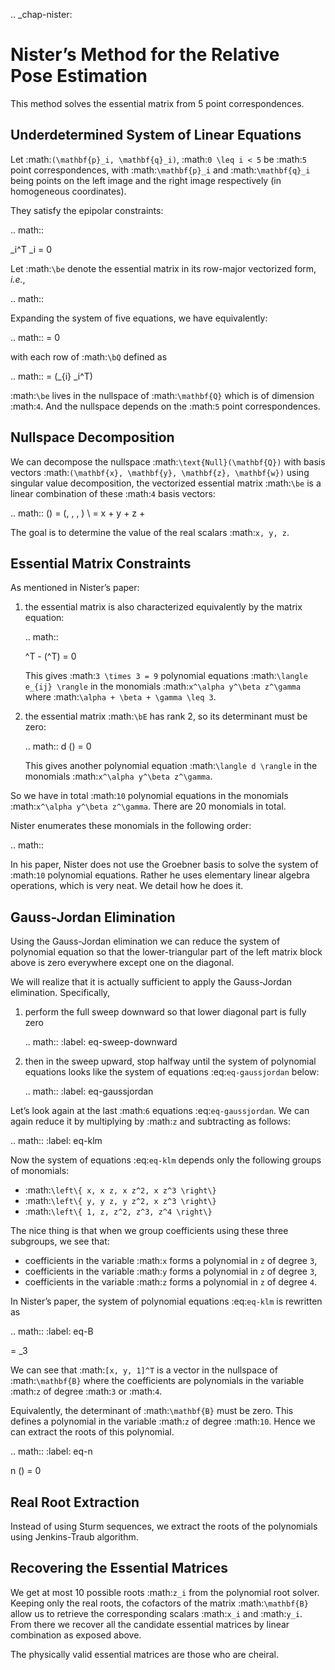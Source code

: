.. _chap-nister:


Nister's Method for the Relative Pose Estimation
================================================

This method solves the essential matrix from 5 point correspondences.

Underdetermined System of Linear Equations
------------------------------------------

Let :math:`(\mathbf{p}_i, \mathbf{q}_i)`, :math:`0 \leq i < 5` be :math:`5` point
correspondences, with :math:`\mathbf{p}_i` and :math:`\mathbf{q}_i` being points
on the left image and the right image respectively (in homogeneous coordinates).

They satisfy the epipolar constraints:

.. math::

   \bq_i^T \bE \bp_i = 0

Let :math:`\be` denote the essential matrix in its row-major vectorized
form, *i.e.*,

.. math::
   \begin{aligned}
   \be &= \text{vec}(\bE) \\

   \be &= \left[ \bE[0, :], \bE[1, :], \bE[2,:] \right]
   \; \text{(in numpy notation)}
   \end{aligned}


Expanding the system of five equations, we have equivalently:

.. math::
   \bQ \be = 0

with each row of :math:`\bQ` defined as

.. math::
   \bQ[i, :] =  \text{vec}(\mathbf{p}_{i} \mathbf{q}_i^T)

:math:`\be` lives in the nullspace of :math:`\mathbf{Q}` which is of
dimension :math:`4`. And the nullspace depends on the :math:`5` point
correspondences.

Nullspace Decomposition
-----------------------

We can decompose the nullspace :math:`\text{Null}(\mathbf{Q})` with basis vectors
:math:`(\mathbf{x}, \mathbf{y}, \mathbf{z}, \mathbf{w})` using singular value
decomposition, the vectorized essential matrix :math:`\be` is a linear
combination of these :math:`4` basis vectors:

.. math::
   \text{Null}(\bQ) = \text{span}(\x, \y, \z, \w) \\
   \be = x \x + y \y + z \z + \w

The goal is to determine the value of the real scalars :math:`x, y, z`.

Essential Matrix Constraints
----------------------------
As mentioned in Nister's paper:

1. the essential matrix is also characterized equivalently by the matrix
   equation:

   .. math::
      \begin{bmatrix}
      \langle e_{00} \rangle & \langle e_{01} \rangle & \langle e_{02} \rangle \\
      \langle e_{10} \rangle & \langle e_{11} \rangle & \langle e_{12} \rangle \\
      \langle e_{20} \rangle & \langle e_{21} \rangle & \langle e_{22} \rangle \\
      \end{bmatrix}
      \iff
      \bE \bE^T \bE - \frac{1}{2} \text{trace}(\bE\bE^T) \bE = 0

   This gives :math:`3 \times 3 = 9` polynomial equations :math:`\langle e_{ij}
   \rangle` in the monomials :math:`x^\alpha y^\beta z^\gamma` where
   :math:`\alpha + \beta + \gamma \leq 3`.

2. the essential matrix :math:`\bE` has rank 2, so its determinant must be
   zero:

   .. math::
      \langle d \rangle \iff \text{det}(\bE) = 0

   This gives another polynomial equation :math:`\langle d \rangle` in the
   monomials :math:`x^\alpha y^\beta z^\gamma`.

So we have in total :math:`10` polynomial equations in the monomials
:math:`x^\alpha y^\beta z^\gamma`. There are 20 monomials in total.

Nister enumerates these monomials in the following order:

.. math::

   \scriptsize

   \begin{array}{|c|cccccccccc|ccc|ccc|cccc|}
   \hline
     &
   x^3 & y^3 & x^2 y & x y^2 & x^2 z & x^2 & y^2 z & y^2 & xyz & xy &
   x & x z & x z^2 & y & y z & y z^2 & 1 & z & z^2 & z^3 \\

   \hline

   \langle e_{00} \rangle &
   . & . & . & . & . & . & . & . & . & . &
   . & . & . & . & . & . & . & . & . & . \\

   \langle e_{01} \rangle &
   . & . & . & . & . & . & . & . & . & . &
   . & . & . & . & . & . & . & . & . & . \\

   \langle e_{02} \rangle &
   . & . & . & . & . & . & . & . & . & . &
   . & . & . & . & . & . & . & . & . & . \\

   \langle e_{10} \rangle &
   . & . & . & . & . & . & . & . & . & . &
   . & . & . & . & . & . & . & . & . & . \\

   \langle e_{11} \rangle &
   . & . & . & . & . & . & . & . & . & . &
   . & . & . & . & . & . & . & . & . & . \\

   \langle e_{12} \rangle &
   . & . & . & . & . & . & . & . & . & . &
   . & . & . & . & . & . & . & . & . & . \\

   \langle e_{20} \rangle &
   . & . & . & . & . & . & . & . & . & . &
   . & . & . & . & . & . & . & . & . & . \\

   \langle e_{21} \rangle &
   . & . & . & . & . & . & . & . & . & . &
   . & . & . & . & . & . & . & . & . & . \\

   \langle e_{22} \rangle &
   . & . & . & . & . & . & . & . & . & . &
   . & . & . & . & . & . & . & . & . & . \\

   \hline

   \langle d \rangle &
   . & . & . & . & . & . & . & . & . & . &
   . & . & . & . & . & . & . & . & . & . \\

   \hline
   \end{array}

In his paper, Nister does not use the Groebner basis to solve the system of
:math:`10` polynomial equations. Rather he uses elementary linear algebra
operations, which is very neat. We detail how he does it.


Gauss-Jordan Elimination
------------------------

Using the Gauss-Jordan elimination we can reduce the system of polynomial
equation so that the lower-triangular part of the left matrix block above is
zero everywhere except one on the diagonal.

We will realize that it is actually sufficient to apply the Gauss-Jordan
elimination. Specifically,

1. perform the full sweep downward so that lower diagonal part
   is fully zero

   .. math::
      :label: eq-sweep-downward

      \scriptsize
      \begin{array}{|c|cccccccccc|ccc|ccc|cccc|}
      \hline

      &
      x^3 & y^3 & x^2 y & x y^2 & x^2 z & x^2 & y^2 z & y^2 & xyz & xy &
      x & x z & x z^2 & y & y z & y z^2 & 1 & z & z^2 & z^3 \\

      \hline

      \langle e_{00} \rangle &
      1 & . & . & . & . & . & . & . & . & . &
      . & . & . & . & . & . & . & . & . & . \\

      \langle e_{01} \rangle &
      0 & 1 & . & . & . & . & . & . & . & . &
      . & . & . & . & . & . & . & . & . & . \\

      \langle e_{02} \rangle &
      0 & 0 & 1 & . & . & . & . & . & . & . &
      . & . & . & . & . & . & . & . & . & . \\

      \langle e_{10} \rangle &
      0 & 0 & 0 & 1 & . & . & . & . & . & . &
      . & . & . & . & . & . & . & . & . & . \\

      \langle e_{11} \rangle &
      0 & 0 & 0 & 0 & 1 & . & . & . & . & . &
      . & . & . & . & . & . & . & . & . & . \\

      \langle e_{12} \rangle &
      0 & 0 & 0 & 0 & 0 & 1 & . & . & . & . &
      . & . & . & . & . & . & . & . & . & . \\

      \langle e_{20} \rangle &
      0 & 0 & 0 & 0 & 0 & 0 & 1 & . & . & . &
      . & . & . & . & . & . & . & . & . & . \\

      \langle e_{21} \rangle &
      0 & 0 & 0 & 0 & 0 & 0 & 0 & 1 & . & . &
      . & . & . & . & . & . & . & . & . & . \\

      \langle e_{22} \rangle &
      0 & 0 & 0 & 0 & 0 & 0 & 0 & 0 & 1 & . &
      . & . & . & . & . & . & . & . & . & . \\

      \hline

      \langle d \rangle &
      0 & 0 & 0 & 0 & 0 & 0 & 0 & 0 & 0 & 1 &
      . & . & . & . & . & . & . & . & . & . \\

      \hline
      \end{array}

2. then in the sweep upward, stop halfway until the system of polynomial
   equations looks like the system of equations :eq:`eq-gaussjordan` below:

   .. math::
      :label: eq-gaussjordan

      \scriptsize
      \begin{array}{|c|cccccccccc|ccc|ccc|cccc|}
      \hline

      &
      x^3 & y^3 & x^2 y & x y^2 & x^2 z & x^2 & y^2 z & y^2 & xyz & xy &
      x & x z & x z^2 & y & y z & y z^2 & 1 & z & z^2 & z^3 \\

      \hline

      \langle e_{00} \rangle &
      1 & . & . & . & . & . & . & . & . & . &
      . & . & . & . & . & . & . & . & . & . \\

      \langle e_{01} \rangle &
      0 & 1 & . & . & . & . & . & . & . & . &
      . & . & . & . & . & . & . & . & . & . \\

      \langle e_{02} \rangle &
      0 & 0 & 1 & . & . & . & . & . & . & . &
      . & . & . & . & . & . & . & . & . & . \\

      \langle e_{10} \rangle &
      0 & 0 & 0 & 1 & . & . & . & . & . & . &
      . & . & . & . & . & . & . & . & . & . \\

      \langle e_{11} \rangle &
      0 & 0 & 0 & 0 & 1 & 0 & 0 & 0 & 0 & 0 &
      . & . & . & . & . & . & . & . & . & . \\

      \langle e_{12} \rangle &
      0 & 0 & 0 & 0 & 0 & 1 & 0 & 0 & 0 & 0 &
      . & . & . & . & . & . & . & . & . & . \\

      \langle e_{20} \rangle &
      0 & 0 & 0 & 0 & 0 & 0 & 1 & 0 & 0 & 0 &
      . & . & . & . & . & . & . & . & . & . \\

      \langle e_{21} \rangle &
      0 & 0 & 0 & 0 & 0 & 0 & 0 & 1 & 0 & 0 &
      . & . & . & . & . & . & . & . & . & . \\

      \langle e_{22} \rangle &
      0 & 0 & 0 & 0 & 0 & 0 & 0 & 0 & 1 & 0 &
      . & . & . & . & . & . & . & . & . & . \\

      \hline

      \langle d \rangle &
      0 & 0 & 0 & 0 & 0 & 0 & 0 & 0 & 0 & 1 &
      . & . & . & . & . & . & . & . & . & . \\

      \hline
      \end{array}

Let's look again at the last :math:`6` equations :eq:`eq-gaussjordan`. We can
again reduce it by multiplying by :math:`z` and subtracting as follows:

.. math::
   :label: eq-klm

   \begin{aligned}
   \langle k \rangle &= \langle e_{20} \rangle - z \langle e_{21} \rangle \\
   \langle l \rangle &= \langle e_{20} \rangle - z \langle e_{21} \rangle \\
   \langle m \rangle &= \langle e_{22} \rangle - z \langle d \rangle
   \end{aligned}

Now the system of equations :eq:`eq-klm` depends only the following groups of
monomials:

- :math:`\left\{ x, x z, x z^2, x z^3 \right\}`
- :math:`\left\{ y, y z, y z^2, x z^3 \right\}`
- :math:`\left\{ 1, z, z^2, z^3, z^4 \right\}`

The nice thing is that when we group coefficients using these three subgroups,
we see that:

- coefficients in the variable :math:`x` forms a polynomial in `z` of degree `3`,
- coefficients in the variable :math:`y` forms a polynomial in `z` of degree `3`,
- coefficients in the variable :math:`z` forms a polynomial in `z` of degree `4`.

In Nister's paper, the system of polynomial equations :eq:`eq-klm` is rewritten
as

.. math::
   :label: eq-B

   \begin{array}{|c|ccc|}
   \hline
   \mathbf{B} & x & y & 1 \\
   \hline
   \langle k \rangle & [3] & [3] & [4] \\
   \langle l \rangle & [3] & [3] & [4] \\
   \langle m \rangle & [3] & [3] & [4] \\
   \hline
   \end{array}

   \begin{bmatrix} x \\ y \\ 1 \end{bmatrix} = \mathbf{0}_3

We can see that :math:`[x, y, 1]^T` is a vector in the nullspace of
:math:`\mathbf{B}` where the coefficients are polynomials in the variable
:math:`z` of degree :math:`3` or :math:`4`.

Equivalently, the determinant of :math:`\mathbf{B}` must be zero. This defines a
polynomial in the variable :math:`z` of degree :math:`10`.  Hence we can extract
the roots of this polynomial.

.. math::
   :label: eq-n

   \langle n \rangle \iff \text{det}(\mathbf{B}) = 0

Real Root Extraction
--------------------

Instead of using Sturm sequences, we extract the roots of the polynomials using
Jenkins-Traub algorithm.

Recovering the Essential Matrices
---------------------------------

We get at most 10 possible roots :math:`z_i` from the polynomial root solver.
Keeping only the real roots, the cofactors of the matrix :math:`\mathbf{B}`
allow us to retrieve the corresponding scalars :math:`x_i` and :math:`y_i`. From
there we recover all the candidate essential matrices by linear combination as
exposed above.

The physically valid essential matrices are those who are cheiral.
